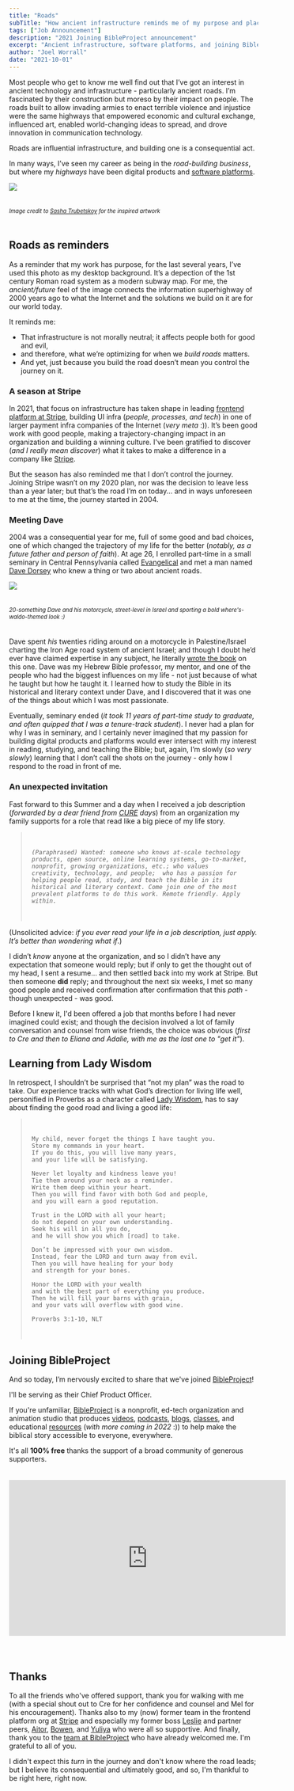 ```yaml
---
title: "Roads"
subTitle: "How ancient infrastructure reminds me of my purpose and place on the journey"
tags: ["Job Announcement"]
description: "2021 Joining BibleProject announcement"
excerpt: "Ancient infrastructure, software platforms, and joining BibleProject."
author: "Joel Worrall"
date: "2021-10-01"
---
```


Most people who get to know me well find out that I’ve got an interest in ancient technology and infrastructure - particularly ancient roads. I’m fascinated by their construction but moreso by their impact on people. The roads built to allow invading armies to enact terrible violence and injustice were the same highways that empowered economic and cultural exchange, influenced art, enabled world-changing ideas to spread, and drove innovation in communication technology.

Roads are influential infrastructure, and building one is a consequential act.

In many ways, I’ve seen my career as being in the _road-building business_, but where my _highways_ have been digital products and [software platforms](https://breadcrumb.vc/the-platform-matrix-all-platforms-are-not-created-equal-f8c8b5100858).

<img
  src="../../imgs/roman_roads_original.png"
  style="padding-bottom:20px;max-width:600px"
/>
<figcaption style="padding-bottom:20px;font-size:0.8em">
  <em>
    Image credit to <a href="https://sashamaps.net/">Sasha Trubetskoy</a> for
    the inspired artwork
  </em>
</figcaption>

## Roads as reminders

As a reminder that my work has purpose, for the last several years, I’ve used this photo as my desktop background. It’s a depection of the 1st century Roman road system as a modern subway map. For me, the _ancient/future_ feel of the image connects the information superhighway of 2000 years ago to what the Internet and the solutions we build on it are for our world today.

It reminds me:

- That infrastructure is not morally neutral; it affects people both for good and evil,
- and therefore, what we’re optimizing for when we _build roads_ matters.
- And yet, just because you build the road doesn’t mean you control the journey on it.

### A season at Stripe

In 2021, that focus on infrastructure has taken shape in leading [frontend platform at Stripe](https://dashboard.stripe.com), building UI infra (_people, processes, and tech_) in one of larger payment infra companies of the Internet (_very meta_ :)). It’s been good work with good people, making a trajectory-changing impact in an organization and building a winning culture. I've been gratified to discover (_and I really mean discover_) what it takes to make a difference in a company like [Stripe](https://news.crunchbase.com/news/under-the-hood-a-closer-look-at-stripe-the-most-highly-valued-venture-backed-private-company-in-the-us/). 

But the season has also reminded me that I don’t control the journey. Joining Stripe wasn’t on my 2020 plan, nor was the decision to leave less than a year later; but that’s the road I’m on today... and in ways unforeseen to me at the time, the journey started in 2004.

### Meeting Dave

2004 was a consequential year for me, full of some good and bad choices, one of which changed the trajectory of my life for the better (_notably, as a future father and person of faith_). At age 26, I enrolled part-time in a small seminary in Central Pennsylvania called [Evangelical](https://evangelical.edu/) and met a man named [Dave Dorsey](http://dorseymoba.org/) who knew a thing or two about ancient roads.

<img
  src="../../imgs/dave_waldo-shirt_motorcycle.jpg"
  style="padding-bottom:20px;max-width:600px"
/>
<figcaption style="padding-bottom:20px;font-size:0.8em">
  <em>
    20-something Dave and his motorcycle, street-level in Israel and sporting a bold
    where's-waldo-themed look :)
  </em>
</figcaption>

Dave spent _his_ twenties riding around on a motorcycle in Palestine/Israel charting the Iron Age road system of ancient Israel; and though I doubt he’d ever have claimed expertise in any subject, he literally [wrote the book](https://www.amazon.com/Highways-Ancient-Library-Biblical-Archaeology/dp/0801838983) on this one. Dave was my Hebrew Bible professor, my mentor, and one of the people who had the biggest influences on my life - not just because of what he taught but how he taught it. I learned how to study the Bible in its historical and literary context under Dave, and I discovered that it was one of the things about which I was most passionate.

Eventually, seminary ended (_it took 11 years of part-time study to graduate, and often quipped that I was a tenure-track student_). I never had a plan for why I was in seminary, and I certainly never imagined that my passion for building digital products and platforms would ever intersect with my interest in reading, studying, and teaching the Bible; but, again, I’m slowly (_so very slowly_) learning that I don’t call the shots on the journey - only how I respond to the road in front of me.

### An unexpected invitation

Fast forward to this Summer and a day when I received a job description (_forwarded by a dear friend from [CURE](https://cure.org) days_) from an organization my family supports for a role that read like a big piece of my life story.

<blockquote style="padding: 20px;font-style:italic">
    
    (Paraphrased) Wanted: someone who knows at-scale technology products, open source, online learning systems, go-to-market, nonprofit, growing organizations, etc.; who values creativity, technology, and people;  who has a passion for helping people read, study, and teach the Bible in its historical and literary context. Come join one of the most prevalent platforms to do this work. Remote friendly. Apply within.

</blockquote>

(Unsolicited advice: _if you ever read your life in a job description, just apply. It’s better than wondering what if_.)

I didn’t _know_ anyone at the organization, and so I didn’t have any expectation that someone would reply; but if only to get the thought out of my head, I sent a resume... and then settled back into my work at Stripe. But then someone **did** reply; and throughout the next six weeks, I met so many good people and received confirmation after confirmation that this _path_ - though unexpected - was good. 

Before I knew it, I'd been offered a job that months before I had never imagined could exist; and though the decision involved a lot of family conversation and counsel from wise friends, the choice was obvious (_first to Cre and then to Eliana and Adalie, with me as the last one to "get it"_).

## Learning from Lady Wisdom

In retrospect, I shouldn’t be surprised that “not my plan” was the road to take. Our experience tracks with what God’s  direction for living life well, personified in Proverbs as a character called [Lady Wisdom](https://bibleproject.com/explore/video/wisdom-proverbs/), has to say about finding the good road and living a good life:

<blockquote style="padding: 20px">

    My child, never forget the things I have taught you.
    Store my commands in your heart.
    If you do this, you will live many years,
    and your life will be satisfying.

    Never let loyalty and kindness leave you!
    Tie them around your neck as a reminder.
    Write them deep within your heart.
    Then you will find favor with both God and people,
    and you will earn a good reputation.

    Trust in the LORD with all your heart;
    do not depend on your own understanding.
    Seek his will in all you do,
    and he will show you which [road] to take.

    Don’t be impressed with your own wisdom.
    Instead, fear the LORD and turn away from evil.
    Then you will have healing for your body
    and strength for your bones.

    Honor the LORD with your wealth
    and with the best part of everything you produce.
    Then he will fill your barns with grain,
    and your vats will overflow with good wine.

    Proverbs 3:1-10, NLT

</blockquote>

## Joining BibleProject

And so today, I’m nervously excited to share that we've joined [BibleProject](https://bibleproject.com/about)!

I'll be serving as their Chief Product Officer.

If you're unfamiliar, [BibleProject](https://bibleproject.com/about/) is a nonprofit, ed-tech organization and animation studio that produces [videos](https://bibleproject.com/all-videos/), [podcasts](https://bibleproject.com/podcasts/), [blogs](https://bibleproject.com/blog/), [classes](https://bibleproject.com/classroom/), and educational [resources](https://bibleproject.com/other-resources/) (_with more coming in 2022_ :)) to help make the biblical story accessible to everyone, everywhere. 

It's all **100% free** thanks the support of a broad community of generous supporters.

<iframe
  width="560"
  height="315"
  src="https://www.youtube.com/embed/vFwNZNyDu9k"
  title="YouTube video player"
  frameborder="0"
  allow="accelerometer; autoplay; clipboard-write; encrypted-media; gyroscope; picture-in-picture"
  allowfullscreen
  style="margin-bottom: 40px;margin-top: 20px"
></iframe>

## Thanks

To all the friends who've offered support, thank you for walking with me (with a special shout out to Cre for her confidence and counsel and Mel for his encouragement). Thanks also to my (now) former team in the frontend platform org at [Stripe](https://dashboard.stripe.com) and especially my former boss [Leslie](https://www.linkedin.com/in/lesliegriffinrobertson/) and partner peers, [Aitor](https://www.linkedin.com/in/aitorciki/), [Bowen](https://www.linkedin.com/in/bowenpan/), and [Yuliya](https://www.linkedin.com/in/yuliyagorlovetsky/) who were all so supportive. And finally, thank you to the [team at BibleProject](https://bibleproject.com/team) who have already welcomed me. I'm grateful to all of you.

I didn't expect this *turn* in the journey and don't know where the road leads; but I believe its consequential and ultimately good, and so, I'm thankful to be right here, right now. 
